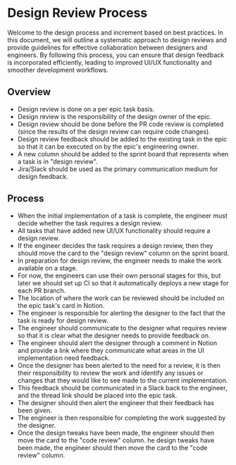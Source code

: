 # Design Review Process

Welcome to the design process and increment based on best practices. In this document, we will outline a systematic approach to design reviews and provide guidelines for effective collaboration between designers and engineers. By following this process, you can ensure that design feedback is incorporated efficiently, leading to improved UI/UX functionality and smoother development workflows.

## Overview

- Design review is done on a per epic task basis.
- Design review is the responsibility of the design owner of the epic.
- Design review should be done before the PR code review is completed (since the results of the design review can require code changes).
- Design review feedback should be added to the existing task in the epic so that it can be executed on by the epic's engineering owner.
- A new column should be added to the sprint board that represents when a task is in "design review".
- Jira/Slack should be used as the primary communication medium for design feedback.

## Process

- When the initial implementation of a task is complete, the engineer must decide whether the task requires a design review.
- All tasks that have added new UI/UX functionality should require a design review.
- If the engineer decides the task requires a design review, then they should move the card to the "design review" column on the sprint board.
- In preparation for design review, the engineer needs to make the work available on a stage.
- For now, the engineers can use their own personal stages for this, but later we should set up CI so that it automatically deploys a new stage for each PR branch.
- The location of where the work can be reviewed should be included on the epic task's card in Notion.
- The engineer is responsible for alerting the designer to the fact that the task is ready for design review.
- The engineer should communicate to the designer what requires review so that it is clear what the designer needs to provide feedback on.
- The engineer should alert the designer through a comment in Notion and provide a link where they communicate what areas in the UI implementation need feedback.
- Once the designer has been alerted to the need for a review, it is then their responsibility to review the work and identify any issues or changes that they would like to see made to the current implementation.
- This feedback should be communicated in a Slack back to the engineer, and the thread link should be placed into the epic task.
- The designer should then alert the engineer that their feedback has been given.
- The engineer is then responsible for completing the work suggested by the designer.
- Once the design tweaks have been made, the engineer should then move the card to the "code review" column.
he design tweaks have been made, the engineer should then move the card to the "code review" column.